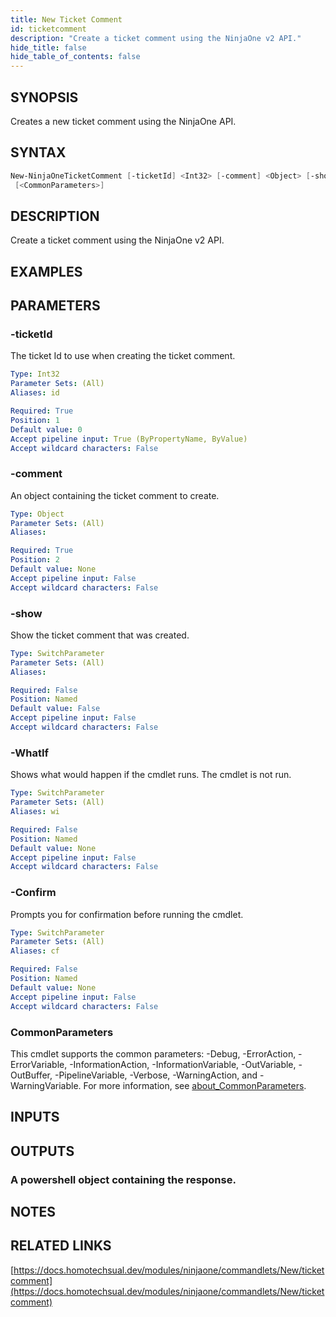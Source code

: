 ```yaml
---
title: New Ticket Comment
id: ticketcomment
description: "Create a ticket comment using the NinjaOne v2 API."
hide_title: false
hide_table_of_contents: false
---
```


## SYNOPSIS

Creates a new ticket comment using the NinjaOne API.

## SYNTAX

```powershell
New-NinjaOneTicketComment [-ticketId] <Int32> [-comment] <Object> [-show] [-WhatIf] [-Confirm]
 [<CommonParameters>]
```

## DESCRIPTION

Create a ticket comment using the NinjaOne v2 API.

## EXAMPLES

## PARAMETERS

### -ticketId

The ticket Id to use when creating the ticket comment.

```yaml
Type: Int32
Parameter Sets: (All)
Aliases: id

Required: True
Position: 1
Default value: 0
Accept pipeline input: True (ByPropertyName, ByValue)
Accept wildcard characters: False
```

### -comment

An object containing the ticket comment to create.

```yaml
Type: Object
Parameter Sets: (All)
Aliases:

Required: True
Position: 2
Default value: None
Accept pipeline input: False
Accept wildcard characters: False
```

### -show

Show the ticket comment that was created.

```yaml
Type: SwitchParameter
Parameter Sets: (All)
Aliases:

Required: False
Position: Named
Default value: False
Accept pipeline input: False
Accept wildcard characters: False
```

### -WhatIf

Shows what would happen if the cmdlet runs.
The cmdlet is not run.

```yaml
Type: SwitchParameter
Parameter Sets: (All)
Aliases: wi

Required: False
Position: Named
Default value: None
Accept pipeline input: False
Accept wildcard characters: False
```

### -Confirm

Prompts you for confirmation before running the cmdlet.

```yaml
Type: SwitchParameter
Parameter Sets: (All)
Aliases: cf

Required: False
Position: Named
Default value: None
Accept pipeline input: False
Accept wildcard characters: False
```

### CommonParameters

This cmdlet supports the common parameters: -Debug, -ErrorAction, -ErrorVariable, -InformationAction, -InformationVariable, -OutVariable, -OutBuffer, -PipelineVariable, -Verbose, -WarningAction, and -WarningVariable. For more information, see [about_CommonParameters](http://go.microsoft.com/fwlink/?LinkID=113216).

## INPUTS

## OUTPUTS

### A powershell object containing the response.

## NOTES

## RELATED LINKS

[https://docs.homotechsual.dev/modules/ninjaone/commandlets/New/ticketcomment](https://docs.homotechsual.dev/modules/ninjaone/commandlets/New/ticketcomment)
